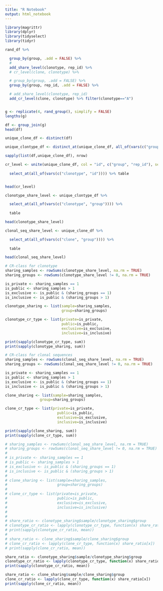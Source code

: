 ```yaml
---
title: "R Notebook"
output: html_notebook
---
```


```r
library(magrittr)
library(dplyr)
library(tidyselect)
library(tidyr)

```


```r

rand_df %>%

  group_by(group, .add = FALSE) %>%
  #
  add_share_level(clonotype, rep_id) %>%
  # cr_level(clone, clonotype) %>%

  # group_by(group, .add = FALSE) %>%
  group_by(group, rep_id, .add = FALSE) %>%

  # add_share_level(clonotype, rep_id)
  add_cr_level(clone, clonotype) %>% filter(clonotype=="A")


g <- replicate(4, rand_group(), simplify = FALSE)
lengths(g)
```

```r
df <- group_join(g)
head(df)
```

```r
unique_clone_df <- distinct(df)

unique_clontype_df <- distinct_at(unique_clone_df, all_of(vars(c("group", "rep_id", "clonotype"))))

sapply(list(df,unique_clone_df), nrow)
```

```r
cr_level <- unite(unique_clone_df, col = "id", c("group", "rep_id"), sep = "/") %>% 
  
  select_at(all_of(vars(c("clonotype", "id")))) %>% table


head(cr_level)
```

```r

clonotype_share_level <- unique_clontype_df %>% 

  select_at(all_of(vars(c("clonotype", "group")))) %>%
  
  table

head(clonotype_share_level)
```


```r
clonal_seq_share_level <- unique_clone_df %>% 

  select_at(all_of(vars(c("clone", "group")))) %>%
  
  table

head(clonal_seq_share_level)

```

```r

# CR-class for clonotype
sharing_samples <- rowSums(clonotype_share_level, na.rm = TRUE)
sharing_groups <- rowSums(clonotype_share_level != 0, na.rm = TRUE)

is_private <- sharing_samples == 1
is_public <- sharing_samples > 1
is_exclusive <- is_public & (sharing_groups == 1)
is_inclusive <- is_public & (sharing_groups > 1)

clonotype_sharing <- list(sample=sharing_samples, 
                          group=sharing_groups)

clonotype_cr_type <- list(private=is_private,
                          public=is_public,
                          exclusive=is_exclusive,
                          inclusive=is_inclusive)

print(sapply(clonotype_cr_type, sum))
print(sapply(clonotype_sharing, sum))

```

```r
# CR-class for clonal sequences
sharing_samples <- rowSums(clonal_seq_share_level, na.rm = TRUE)
sharing_groups <- rowSums(clonal_seq_share_level != 0, na.rm = TRUE)

is_private <- sharing_samples == 1
is_public <- sharing_samples > 1
is_exclusive <- is_public & (sharing_groups == 1)
is_inclusive <- is_public & (sharing_groups > 1)

clone_sharing <- list(sample=sharing_samples, 
                group=sharing_groups)

clone_cr_type <- list(private=is_private,
                        public=is_public,
                        exclusive=is_exclusive,
                        inclusive=is_inclusive)

print(sapply(clone_sharing, sum))
print(sapply(clone_cr_type, sum))

# sharing_samples <- rowSums(clonal_seq_share_level, na.rm = TRUE)
# sharing_groups <- rowSums(clonal_seq_share_level != 0, na.rm = TRUE)
#
# is_private <- sharing_samples == 1
# is_public <- sharing_samples > 1
# is_exclusive <- is_public & (sharing_groups == 1)
# is_inclusive <- is_public & (sharing_groups > 1)
#
# clone_sharing <- list(sample=sharing_samples,
#                       group=sharing_groups)
#
# clone_cr_type <- list(private=is_private,
#                       public=is_public,
#                       exclusive=is_exclusive,
#                       inclusive=is_inclusive)
#
#
# share_ratio <- clonotype_sharing$sample/clonotype_sharing$group
# clonotype_cr_ratio <- lapply(clonotype_cr_type, function(x) share_ratio[x])
# print(sapply(clonotype_cr_ratio, mean))
#
# share_ratio <- clone_sharing$sample/clone_sharing$group
# clone_cr_ratio <- lapply(clone_cr_type, function(x) share_ratio[x])
# print(sapply(clone_cr_ratio, mean))


```


```r

share_ratio <- clonotype_sharing$sample/clonotype_sharing$group
clonotype_cr_ratio <- lapply(clonotype_cr_type, function(x) share_ratio[x])
print(sapply(clonotype_cr_ratio, mean))

share_ratio <- clone_sharing$sample/clone_sharing$group
clone_cr_ratio <- lapply(clone_cr_type, function(x) share_ratio[x])
print(sapply(clone_cr_ratio, mean))

```

```r

```










